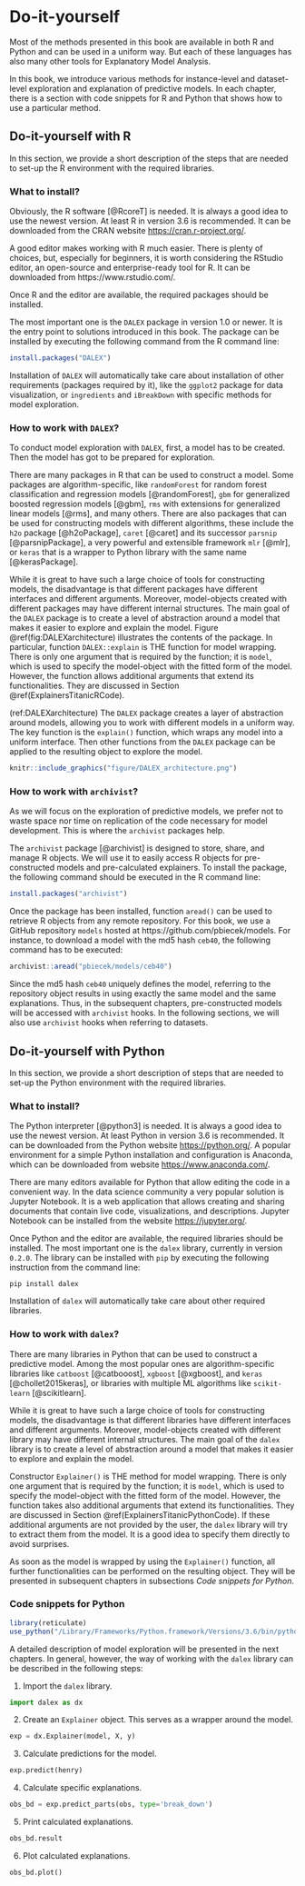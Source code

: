 # Do-it-yourself

Most of the methods presented in this book are available in both R and Python and can be used in a uniform way. But each of these languages has also many other tools for Explanatory Model Analysis.  

In this book, we introduce various methods for instance-level and dataset-level exploration and explanation of predictive models. In each chapter, there is a section with code snippets for R and Python that shows how to use a particular method. 

## Do-it-yourself with R  {#doItYourselfWithR}

In this section, we provide a short description of the steps that are needed to set-up the R environment with the required libraries.

### What to install?

Obviously, the R software [@RcoreT] is needed. It is always a good idea to use the newest version. At least R in version 3.6 is recommended. It can be downloaded from the CRAN website [https://cran.r-project.org/](https://cran.r-project.org/).

A good editor makes working with R much easier. There is plenty of choices, but, especially for beginners, it is worth considering the RStudio editor, an open-source and enterprise-ready tool for R. It can be downloaded from  https://www.rstudio.com/.

Once R and the editor are available, the required packages should be installed.

The most important one is the `DALEX` package in version 1.0 or newer. It is the entry point to solutions introduced in this book. The  package can be installed by executing the following command from the R command line:

```r
install.packages("DALEX")
```

Installation of `DALEX` will automatically take care about installation of other requirements (packages required by it), like the `ggplot2` package for data visualization, or `ingredients` and `iBreakDown` with specific methods for model exploration.

### How to work with `DALEX`? {#infoDALEX}

To conduct model exploration with `DALEX`, first, a model has to be created. Then the model has got to be prepared for exploration.

There are many packages in R that can be used to construct a model. Some packages are algorithm-specific, like `randomForest` for random forest classification and regression models [@randomForest], `gbm` for generalized boosted regression models [@gbm], `rms` with extensions for generalized linear models [@rms], and many others. There are also packages that can be used for constructing models with different algorithms, these include the `h2o` package [@h2oPackage], `caret` [@caret] and its successor `parsnip` [@parsnipPackage], a very powerful and extensible framework `mlr` [@mlr], or `keras` that is a wrapper to Python library with the same name [@kerasPackage].

While it is great to have such a large choice of tools for constructing models, the disadvantage is that different packages have different interfaces and different arguments. Moreover, model-objects created with different packages may have different internal structures. The main goal of the `DALEX` package is to create a level of abstraction around a model that makes it easier to explore and explain the model. Figure \@ref(fig:DALEXarchitecture) illustrates the contents of the package. In particular, function `DALEX::explain` is THE function for model wrapping. There is only one argument that is required by the function; it is `model`, which is used to specify the model-object with the fitted form of the model. However, the function allows additional arguments that extend its functionalities. They are discussed in Section \@ref(ExplainersTitanicRCode).

<!---
* `data`, a data frame to which the model is to be applied; 
* `y`, observed values of the dependent variable for the validation data; it is an optional argument, required for explainers focused on model validation and benchmarking.
* `predict_function`, a function that returns prediction scores; if not specified, then a default `predict()` function is used. Note that, for some models, the default `predict()` function returns classes; in such cases, you should provide a function that will return numerical scores. 
* `label`, a name of a model; if not specified, then it is extracted from the `class(model)`. This name will be presented in figures, so it is recommended to make the name informative.
--->

(ref:DALEXarchitecture) The `DALEX` package creates a layer of abstraction around models, allowing you to work with different models in a uniform way. The key function is the `explain()` function, which wraps any model into a uniform interface. Then other functions from the `DALEX` package can be applied to the resulting object to explore the model.

```r
knitr::include_graphics("figure/DALEX_architecture.png")
```


### How to work with `archivist`?

As we will focus on the exploration of predictive models, we prefer not to waste space nor time on replication of the code necessary for model development. This is where the `archivist` packages help.

The `archivist` package [@archivist] is designed to store, share, and manage R objects. We will use it to easily access R objects for pre-constructed models and pre-calculated explainers. To install the package, the following command should be executed in the R command line:

```r
install.packages("archivist")
```

Once the package has been installed, function `aread()` can be used to retrieve R objects from any remote repository. For this book, we use a GitHub repository `models` hosted at https://github.com/pbiecek/models. For instance, to download a model with the md5 hash `ceb40`, the following command has to be executed:

```r
archivist::aread("pbiecek/models/ceb40")
```

Since the md5 hash `ceb40` uniquely defines the model, referring to the repository object results in using exactly the same model and the same explanations. Thus, in the subsequent chapters, pre-constructed models will be accessed with `archivist` hooks. In the following sections, we will also use `archivist` hooks when referring to datasets.


## Do-it-yourself with Python  {#doItYourselfWithPython}

In this section, we provide a short description of steps that are needed to set-up the Python environment with the required libraries.

### What to install?

The Python interpreter [@python3] is needed. It is always a good idea to use the newest version. At least Python in version 3.6 is recommended. It can be downloaded from the Python website [https://python.org/](https://python.org/).
A popular environment for a simple Python installation and configuration is Anaconda, which can be downloaded from  website [https://www.anaconda.com/](https://www.anaconda.com/).

There are many editors available for Python that allow editing the code in a convenient way. In the data science community a very popular solution is Jupyter Notebook. It is a web application that allows creating and sharing documents that contain live code, visualizations, and descriptions. Jupyter Notebook can be installed from the website [https://jupyter.org/](https://jupyter.org/).

Once Python and the editor are available, the required libraries should be installed. The most important one is the `dalex` library, currently in version `0.2.0`. The  library can be installed with `pip` by executing the following instruction from the command line:

```
pip install dalex
```

Installation of `dalex` will automatically take care about other required libraries.

### How to work with `dalex`? {#infoDALEXpy}

There are many libraries in Python that can be used to construct a predictive model. Among the most popular ones are  algorithm-specific libraries like `catboost` [@catbooost], `xgboost` [@xgboost], and `keras` [@chollet2015keras], or libraries with multiple ML algorithms like `scikit-learn` [@scikitlearn].

While it is great to have such a large choice of tools for constructing models, the disadvantage is that different libraries have different interfaces and different arguments. Moreover, model-objects created with different library  may have different internal structures. The main goal of the `dalex` library is to create a level of abstraction around a model that makes it easier to explore and explain the model.

Constructor `Explainer()` is THE method for model wrapping. There is only one argument that is required by the function; it is `model`, which is used to specify the model-object with the fitted form of the model. However, the function takes also additional arguments that extend its functionalities. They are discussed in Section \@ref(ExplainersTitanicPythonCode). If these additional arguments are not provided by the user, the `dalex` library will try to extract them from the model. It is a good idea to specify them directly to avoid surprises. 

As soon as the model is wrapped by using the `Explainer()` function, all further functionalities can be performed on the resulting object. They will be presented in subsequent chapters in subsections *Code snippets for Python*.

### Code snippets for Python

```r
library(reticulate)
use_python("/Library/Frameworks/Python.framework/Versions/3.6/bin/python3")
```

A detailed description of model exploration will be presented in the next chapters. In general, however, the way of working with the `dalex` library can be described in the following steps: 

1. Import the `dalex` library.

```python
import dalex as dx 
```

2. Create an `Explainer` object. This serves as a wrapper around the model.

```python
exp = dx.Explainer(model, X, y)
```

3. Calculate predictions for the model.

```python
exp.predict(henry)
```

4. Calculate specific explanations.

```python
obs_bd = exp.predict_parts(obs, type='break_down')
```

5. Print calculated explanations.

```python
obs_bd.result
```

6. Plot calculated explanations.

```python
obs_bd.plot()
```

